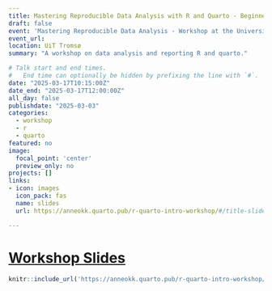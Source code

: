 ```yaml
---
title: Mastering Reproducible Data Analysis with R and Quarto - Beginner's Workshop (UiT Tromsø)
draft: false
event: 'Mastering Reproducible Data Analysis - Workshop at the University of Tromsø'
event_url: 
location: UiT Tromsø
summary: "A workshop on data analysis and reporting R and quarto."

# Talk start and end times.
#   End time can optionally be hidden by prefixing the line with `#`.
date: "2025-03-17T10:15:00Z"
date_end: "2025-03-17T12:00:00Z"
all_day: false
publishdate: "2025-03-03"
categories:
  - workshop
  - r 
  - quarto
featured: no
image:
  focal_point: 'center'
  preview_only: no
projects: []
links:
- icon: images
  icon_pack: fas
  name: slides
  url: https://anneokk.quarto.pub/r-quarto-intro-workshop/#/title-slide

---
```


# [Workshop Slides](https://anneokk.quarto.pub/r-quarto-intro-workshop/#/title-slide)

```r
knitr::include_url('https://anneokk.quarto.pub/r-quarto-intro-workshop/#/title-slide') 
```
